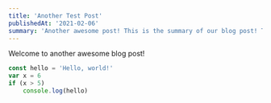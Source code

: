 ```yaml
---
title: 'Another Test Post'
publishedAt: '2021-02-06'
summary: 'Another awesome post! This is the summary of our blog post! This is the summary of our blog post! This is the summary of our blog post!'
---
```


Welcome to another awesome blog post!

```javascript:hello.js
const hello = 'Hello, world!'
var x = 6
if (x > 5)
    console.log(hello)
```